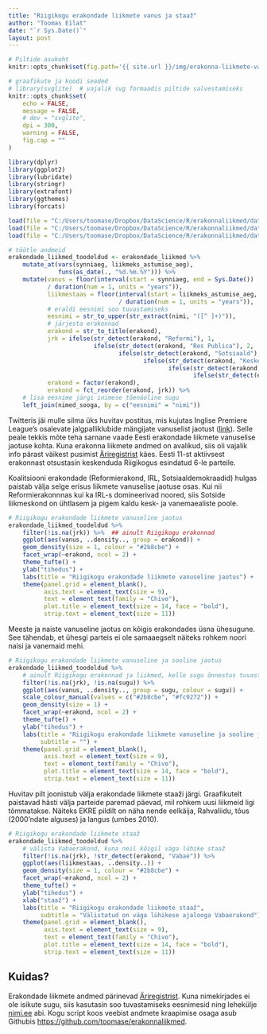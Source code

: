 ---
title: "Riigikogu erakondade liikmete vanus ja staaž"
author: "Toomas Eilat"
date: "`r Sys.Date()`"
layout: post
---

```{r, echo=FALSE}
# Piltide asukoht
knitr::opts_chunk$set(fig.path='{{ site.url }}/img/erakonna-liikmete-vanus-')
```

```{r setup, include=FALSE}
# graafikute ja koodi seaded
# library(svglite)  # vajalik svg formaadis piltide salvestamiseks
knitr::opts_chunk$set(
    echo = FALSE, 
    message = FALSE,
    # dev = "svglite",
    dpi = 300,
    warning = FALSE,
    fig.cap = ""
)
```

```{r lae_andmed, echo = FALSE, message = FALSE}
library(dplyr)
library(ggplot2)
library(lubridate)
library(stringr)
library(extrafont)
library(ggthemes)
library(forcats)

load(file = "C:/Users/toomase/Dropbox/DataScience/R/erakonnaliikmed/data/erakondade_liikmes.RData")
load(file = "C:/Users/toomase/Dropbox/DataScience/R/erakonnaliikmed/data/nimed_sooga.RData")
load(file = "C:/Users/toomase/Dropbox/DataScience/R/erakonnaliikmed/data/eesnime_sugu.RData")

# töötle andmeid
erakondade_liikmed_toodeldud <- erakondade_liikmed %>%
    mutate_at(vars(synniaeg, liikmeks_astumise_aeg), 
              funs(as_date(., "%d.%m.%Y"))) %>%
    mutate(vanus = floor(interval(start = synniaeg, end = Sys.Date())
           / duration(num = 1, units = "years")),
           liikmestaas = floor(interval(start = liikmeks_astumise_aeg, end = Sys.Date())
                               / duration(num = 1, units = "years")),
           # eraldi eesnimi soo tuvastamiseks
           eesnimi = str_to_upper(str_extract(nimi, "([^ ]+)")),
           # järjesta erakonnad
           erakond = str_to_title(erakond),
           jrk = ifelse(str_detect(erakond, "Reformi"), 1,
                        ifelse(str_detect(erakond, "Res Publica"), 2,
                               ifelse(str_detect(erakond, "Sotsiaald"), 3,
                                      ifelse(str_detect(erakond, "Keske"), 4,
                                             ifelse(str_detect(erakond, "Vabaer"), 5,
                                                    ifelse(str_detect(erakond, "Konserv"), 6, NA)))))),
           erakond = factor(erakond),
           erakond = fct_reorder(erakond, jrk)) %>%
    # lisa eesnime järgi inimese tõenäoline sugu
    left_join(nimed_sooga, by = c("eesnimi" = "nimi"))
```

Twitteris jäi mulle silma üks huvitav postitus, mis kujutas Inglise Premiere League's osalevate jalgpalliklubide mängijate vanuselist jaotust ([link](https://pbs.twimg.com/media/CrREWoPWEAAk2Jc.jpg:large)). Selle peale tekkis mõte teha sarnane vaade Eesti erakondade liikmete vanuselise jaotuse kohta. Kuna erakonna liikmete andmed on avalikud, siis oli vajalik info pärast väikest pusimist [Äriregistrist](https://ariregister.rik.ee/erakonnad) käes. Eesti 11-st aktiivsest erakonnast otsustasin keskenduda Riigikogus esindatud 6-le parteile.

Koalitsiooni erakondade (Reformierakond, IRL, Sotsiaaldemokraadid) hulgas paistab välja selge erisus liikmete vanuselise jaotuse osas. Kui nii Reformierakonnnas kui ka IRL-s domineerivad noored, siis Sotside liikmeskond on ühtlasem ja pigem kaldu kesk- ja vanemaealiste poole.

```{r vanuseline_jaotus, fig.width = 7, fig.height = 5, fig.align = "center", message = FALSE, warning = FALSE}
# Riigikogu erakondade liikmete vanuseline jaotus
erakondade_liikmed_toodeldud %>%
    filter(!is.na(jrk)) %>%  ## ainult Riigikogu erakonnad
    ggplot(aes(vanus, ..density.., group = erakond)) +
    geom_density(size = 1, colour = "#2b8cbe") +
    facet_wrap(~erakond, ncol = 2) +
    theme_tufte() +
    ylab("tihedus") +
    labs(title = "Riigikogu erakondade liikmete vanuseline jaotus") +
    theme(panel.grid = element_blank(),
          axis.text = element_text(size = 9),
          text = element_text(family = "Chivo"),
          plot.title = element_text(size = 14, face = "bold"),
          strip.text = element_text(size = 11))
```

Meeste ja naiste vanuseline jaotus on kõigis erakondades üsna ühesugune. See tähendab, et ühesgi parteis ei ole samaaegselt näiteks rohkem noori naisi ja vanemaid mehi.

```{r vanuseline_sooline_jaotus, fig.width = 7, fig.height = 5, fig.align = "center", message = FALSE, warning = FALSE}
# Riigikogu erakondade liikmete vanuseline ja sooline jaotus
erakondade_liikmed_toodeldud %>%
    # ainult Riigikogu erakonnad ja liikmed, kelle sugu õnnestus tuvastada
    filter(!is.na(jrk), !is.na(sugu)) %>%
    ggplot(aes(vanus, ..density.., group = sugu, colour = sugu)) +
    scale_colour_manual(values = c("#2b8cbe", "#fc9272")) +
    geom_density(size = 1) +
    facet_wrap(~erakond, ncol = 2) +
    theme_tufte() +
    ylab("tihedus") +
    labs(title = "Riigikogu erakondade liikmete vanuseline ja sooline jaotus",
         subtitle = "") +
    theme(panel.grid = element_blank(),
          axis.text = element_text(size = 9),
          text = element_text(family = "Chivo"),
          plot.title = element_text(size = 14, face = "bold"),
          strip.text = element_text(size = 11))
```

Huvitav pilt joonistub välja erakondade liikmete staaži järgi. Graafikutelt paistavad hästi välja parteide paremad päevad, mil rohkem uusi liikmeid ligi tõmmatakse. Näiteks EKRE pildilt on näha nende eelkäija, Rahvaliidu, tõus (2000'ndate alguses) ja langus (umbes 2010).

```{r staaz, fig.width = 7, fig.height = 5, fig.align = "center", message = FALSE, warning = FALSE}
# Riigikogu erakondade liikmete staaž
erakondade_liikmed_toodeldud %>%
    # välista Vabaerakond, kuna neil kõigil väga lühike staaž
    filter(!is.na(jrk), !str_detect(erakond, "Vabae")) %>%
    ggplot(aes(liikmestaas, ..density..)) +
    geom_density(size = 1, colour = "#2b8cbe") +
    facet_wrap(~erakond, ncol = 2) +
    theme_tufte() +
    ylab("tihedus") +
    xlab("staaž") +
    labs(title = "Riigikogu erakondade liikmete staaž",
         subtitle = "Välistatud on väga lühikese ajalooga Vabaerakond") +
    theme(panel.grid = element_blank(),
          axis.text = element_text(size = 9),
          text = element_text(family = "Chivo"),
          plot.title = element_text(size = 14, face = "bold"),
          strip.text = element_text(size = 11))
```

## Kuidas?
Erakondade liikmete andmed pärinevad [Äriregistrist](https://ariregister.rik.ee/erakonnad). Kuna nimekirjades ei ole isikute sugu, siis kasutasin soo tuvastamiseks eesnimesid ning lehekülje [nimi.ee](http://nimi.ee/) abi. Kogu script koos veebist andmete kraapimise osaga asub Githubis [https://github.com/toomase/erakonnaliikmed](https://github.com/toomase/erakonnaliikmed).
